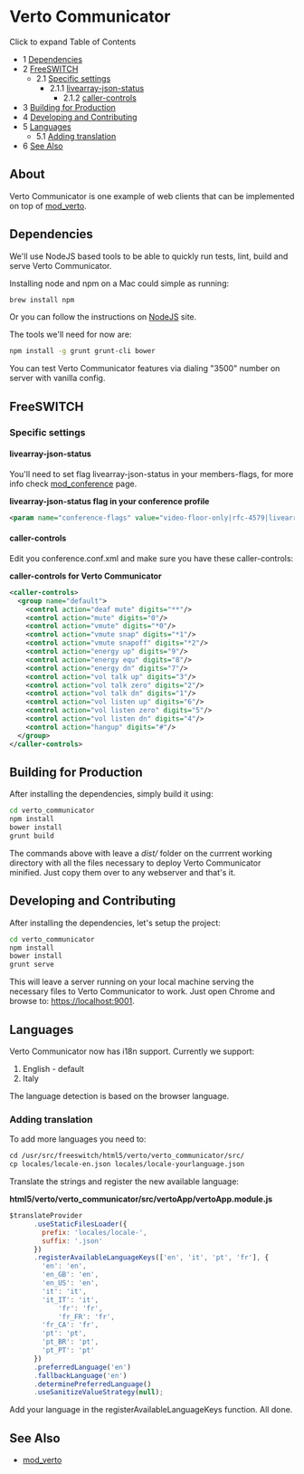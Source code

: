 
# Verto Communicator 

 

Click to expand Table of Contents

* 1 [Dependencies](#dependencies)
* 2 [FreeSWITCH](#freeswitch)  
   * 2.1 [Specific settings](#specific-settings)  
      * 2.1.1 [livearray-json-status](#livearray-json-status)  
         * 2.1.2 [caller-controls](#caller-controls)
* 3 [Building for Production](#building-for-production)
* 4 [Developing and Contributing](#developing-and-contributing)
* 5 [Languages](#languages)  
   * 5.1 [Adding translation](#adding-translation)
* 6 [See Also](#see-also)

## About

Verto Communicator is one example of web clients that can be implemented on top of [mod\_verto](./Modules/mod_verto_3964934.mdx#about).

## Dependencies

We'll use NodeJS based tools to be able to quickly run tests, lint, build and serve Verto Communicator.

Installing node and npm on a Mac could simple as running:

```bash
brew install npm
```

Or you can follow the instructions on [NodeJS](https://nodejs.org) site.

The tools we'll need for now are:

```bash
npm install -g grunt grunt-cli bower
```

You can test Verto Communicator features via dialing "3500" number on server with vanilla config.

## FreeSWITCH

### Specific settings

#### livearray-json-status

You'll need to set flag livearray-json-status in your members-flags, for more info check [mod\_conference](./Modules/mod_conference_3965534.mdx#list) page.

**livearray-json-status flag in your conference profile**

```xml
<param name="conference-flags" value="video-floor-only|rfc-4579|livearray-sync|minimize-video-encoding|livearray-json-status"/> 
```

#### caller-controls

Edit you conference.conf.xml and make sure you have these caller-controls:

**caller-controls for Verto Communicator**

```xml
<caller-controls>    
  <group name="default">
    <control action="deaf mute" digits="**"/>
    <control action="mute" digits="0"/>
    <control action="vmute" digits="*0"/>
    <control action="vmute snap" digits="*1"/>
    <control action="vmute snapoff" digits="*2"/>
    <control action="energy up" digits="9"/>
    <control action="energy equ" digits="8"/>
    <control action="energy dn" digits="7"/>
    <control action="vol talk up" digits="3"/>
    <control action="vol talk zero" digits="2"/>
    <control action="vol talk dn" digits="1"/>
    <control action="vol listen up" digits="6"/>
    <control action="vol listen zero" digits="5"/>
    <control action="vol listen dn" digits="4"/>
    <control action="hangup" digits="#"/>
  </group> 
</caller-controls>
```

  
## Building for Production

After installing the dependencies, simply build it using:

```bash
cd verto_communicator
npm install
bower install
grunt build
```

The commands above with leave a _dist/_ folder on the currrent working directory with all the files necessary to deploy Verto Communicator minified. Just copy them over to any webserver and that's it.

## Developing and Contributing

After installing the dependencies, let's setup the project:

```bash
cd verto_communicator
npm install
bower install
grunt serve
```

This will leave a server running on your local machine serving the necessary files to Verto Communicator to work. Just open Chrome and browse to: <https://localhost:9001>.

  
## Languages

Verto Communicator now has i18n support. Currently we support:

1. English - default
2. Italy

The language detection is based on the browser language.

### Adding translation

To add more languages you need to:

```xml
cd /usr/src/freeswitch/html5/verto/verto_communicator/src/
cp locales/locale-en.json locales/locale-yourlanguage.json
```

Translate the strings and register the new available language:

**html5/verto/verto\_communicator/src/vertoApp/vertoApp.module.js**

```js
$translateProvider
      .useStaticFilesLoader({
        prefix: 'locales/locale-',
        suffix: '.json'
      })
      .registerAvailableLanguageKeys(['en', 'it', 'pt', 'fr'], {
        'en': 'en',
        'en_GB': 'en',
        'en_US': 'en',
        'it': 'it',
        'it_IT': 'it',
    		'fr': 'fr',
    		'fr_FR': 'fr',
        'fr_CA': 'fr',
        'pt': 'pt',
        'pt_BR': 'pt',
        'pt_PT': 'pt'
      })
      .preferredLanguage('en')
      .fallbackLanguage('en')
      .determinePreferredLanguage()
      .useSanitizeValueStrategy(null);
```

Add your language in the registerAvailableLanguageKeys function. All done.

  
## See Also

* [mod\_verto](./Modules/mod_verto_3964934.mdx#about)

  

